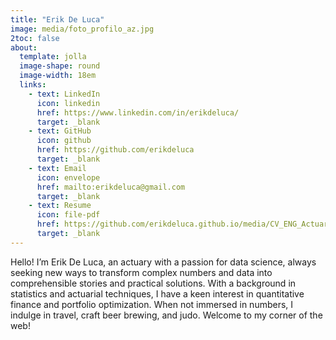 ```yaml
---
title: "Erik De Luca"
image: media/foto_profilo_az.jpg
2toc: false
about: 
  template: jolla
  image-shape: round
  image-width: 18em
  links:
    - text: LinkedIn
      icon: linkedin
      href: https://www.linkedin.com/in/erikdeluca/
      target: _blank
    - text: GitHub
      icon: github
      href: https://github.com/erikdeluca
      target: _blank
    - text: Email
      icon: envelope
      href: mailto:erikdeluca@gmail.com
      target: _blank
    - text: Resume
      icon: file-pdf
      href: https://github.com/erikdeluca.github.io/media/CV_ENG_Actuary_DS_11_24.pdf
      target: _blank
---
```


Hello! I’m Erik De Luca, an actuary with a passion for data science, always seeking new ways to transform complex numbers and data into comprehensible stories and practical solutions. With a background in statistics and actuarial techniques, I have a keen interest in quantitative finance and portfolio optimization. When not immersed in numbers, I indulge in travel, craft beer brewing, and judo. Welcome to my corner of the web!

